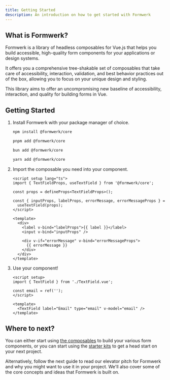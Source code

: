 ```yaml
---
title: Getting Started
description: An introduction on how to get started with Formwerk
---
```



## What is Formwerk?

Formwerk is a library of headless composables for Vue.js that helps you build accessible, high-quality form components for your applications or design systems.

It offers you a comprehensive tree-shakable set of composables that take care of accessibility, interaction, validation, and best behavior practices out of the box, allowing you to focus on your unique design and styling.

This library aims to offer an uncompromising new baseline of accessibility, interaction, and quality for building forms in Vue.

## Getting Started

<Steps>

1.  Install Formwerk with your package manager of choice.

    <Tabs>

    <TabItem label="npm" icon="seti:npm">

    ```bash
    npm install @formwerk/core
    ```

    </TabItem>

    <TabItem label="pnpm" icon="pnpm">

    ```bash
    pnpm add @formwerk/core
    ```

    </TabItem>

    <TabItem label="bun" icon="bun">

    ```bash
    bun add @formwerk/core
    ```

    </TabItem>

    <TabItem label="yarn" icon="seti:yarn">

    ```bash
    yarn add @formwerk/core
    ```

    </TabItem>

    </Tabs>

2.  Import the composable you need into your component.

    ```vue title="TextField.vue"
    <script setup lang="ts">
    import { TextFieldProps, useTextField } from '@formwerk/core';

    const props = defineProps<TextFieldProps>();

    const { inputProps, labelProps, errorMessage, errorMessageProps } =
      useTextField(props);
    </script>

    <template>
      <div>
        <label v-bind="labelProps">{{ label }}</label>
        <input v-bind="inputProps" />

        <div v-if="errorMessage" v-bind="errorMessageProps">
          {{ errorMessage }}
        </div>
      </div>
    </template>
    ```

3.  Use your component!

    ```vue title="App.vue"
    <script setup>
    import { TextField } from './TextField.vue';

    const email = ref('');
    </script>

    <template>
      <TextField label="Email" type="email" v-model="email" />
    </template>
    ```

</Steps>

## Where to next?

You can either start using [the composables](/guides/composables/) to build your various form components, or you can start using the [starter kits](/starter-kits/minimal/) to get a head start on your next project.

Alternatively, follow the next guide to read our elevator pitch for Formwerk and why you might want to use it in your project. We'll also cover some of the core concepts and ideas that Formwerk is built on.
